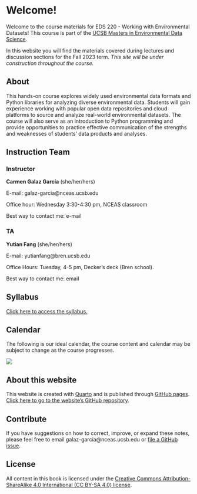 # Welcome! {.unnumbered}

Welcome to the course materials for EDS 220 - Working with Environmental Datasets! This course is part of the [UCSB Masters in Environmental Data Science](https://bren.ucsb.edu/masters-programs/master-environmental-data-science). 

In this website you will find the materials covered during lectures and discussion sections for the Fall 2023 term. *This site will be under construction throughout the course.* 

## About
This hands-on course explores widely used environmental data formats and Python libraries for analyzing diverse environmental data. Students will gain experience working with popular open data repositories and cloud platforms to source and analyze real-world environmental datasets. The course will also serve as an introduction to Python programming and provide opportunities to practice effective communication of the strengths and weaknesses of students' data products and analyses.

## Instruction Team 
### Instructor
**Carmen Galaz García** (she/her/hers)

E-mail: galaz-garcia@nceas.ucsb.edu

Office hour: Wednesday 3:30-4:30 pm, NCEAS classroom

Best way to contact me: e-mail

### TA
**Yutian Fang** (she/her/hers)

E-mail: yutianfang@bren.ucsb.edu

Office Hours: Tuesday, 4-5 pm, Decker’s deck (Bren school).

Best way to contact me: email

## Syllabus

[Click here to access the syllabus.](https://docs.google.com/document/d/1XQdwoDJz2G1UVOjMqPj_1Yez1Ix4bgSuWXUyw7b1U60/edit?usp=sharing)

## Calendar
The following is our ideal calendar, the course content and calendar may be subject to change as the course progresses. 

![](/images/index/calendar.png)


## About this website
This website is created with [Quarto](https://quarto.org) and is published  through [GitHub pages](https://quarto.org/docs/publishing/github-pages.html). [Click here to go to the website's GitHub repository](https://github.com/carmengg/eds-220-book).

## Contribute
If you have suggestions on how to correct, improve, or expand these notes, please feel free to email galaz-garcia@nceas.ucsb.edu or [file a GitHub issue](https://github.com/carmengg/eds-220-book/issues). 

## License
All content in this book is licensed under the [Creative Commons Attribution-ShareAlike 4.0 International (CC BY-SA 4.0) license](https://creativecommons.org/licenses/by-sa/4.0/).

